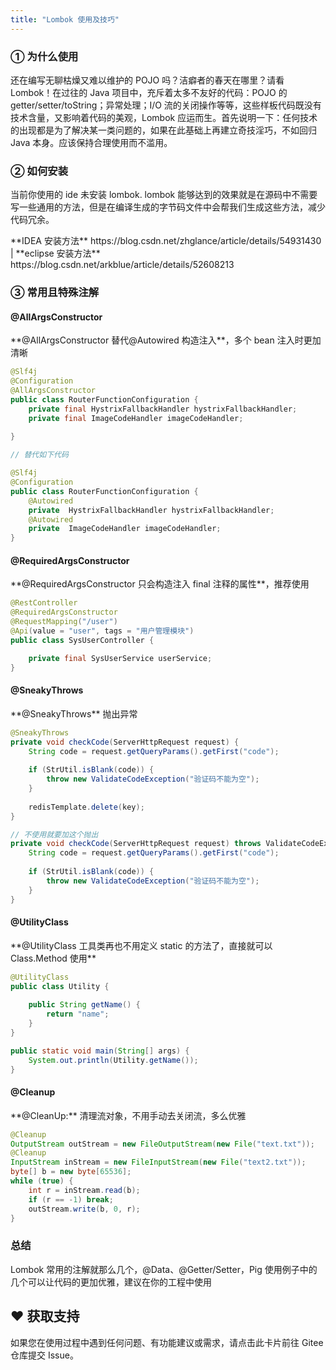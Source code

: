 ```yaml
---
title: "Lombok 使用及技巧"
---
```


### ① 为什么使用

还在编写无聊枯燥又难以维护的 POJO 吗？洁癖者的春天在哪里？请看 Lombok！在过往的 Java 项目中，充斥着太多不友好的代码：POJO 的 getter/setter/toString；异常处理；I/O 流的关闭操作等等，这些样板代码既没有技术含量，又影响着代码的美观，Lombok 应运而生。首先说明一下：任何技术的出现都是为了解决某一类问题的，如果在此基础上再建立奇技淫巧，不如回归 Java 本身。应该保持合理使用而不滥用。

### ② 如何安装

当前你使用的 ide 未安装 lombok. lombok 能够达到的效果就是在源码中不需要写一些通用的方法，但是在编译生成的字节码文件中会帮我们生成这些方法，减少代码冗余。

<Warning>
**IDEA 安装方法** https://blog.csdn.net/zhglance/article/details/54931430 | **eclipse 安装方法** https://blog.csdn.net/arkblue/article/details/52608213
</Warning>

### ③ 常用且特殊注解

#### @AllArgsConstructor

<Note>
**@AllArgsConstructor 替代@Autowired 构造注入**，多个 bean 注入时更加清晰
</Note>

```java
@Slf4j
@Configuration
@AllArgsConstructor
public class RouterFunctionConfiguration {
    private final HystrixFallbackHandler hystrixFallbackHandler;
    private final ImageCodeHandler imageCodeHandler;
    
}

// 替代如下代码

@Slf4j
@Configuration
public class RouterFunctionConfiguration {
    @Autowired
    private  HystrixFallbackHandler hystrixFallbackHandler;
    @Autowired
    private  ImageCodeHandler imageCodeHandler;
}
```

#### @RequiredArgsConstructor

<Note>
**@RequiredArgsConstructor 只会构造注入 final 注释的属性**，推荐使用
</Note>

```java
@RestController
@RequiredArgsConstructor
@RequestMapping("/user")
@Api(value = "user", tags = "用户管理模块")
public class SysUserController {

	private final SysUserService userService;
}
```

#### @SneakyThrows

<Note>
**@SneakyThrows** 抛出异常
</Note>

```java
@SneakyThrows
private void checkCode(ServerHttpRequest request) {
    String code = request.getQueryParams().getFirst("code");
    
    if (StrUtil.isBlank(code)) {
        throw new ValidateCodeException("验证码不能为空");
    }
    
    redisTemplate.delete(key);
}

// 不使用就要加这个抛出
private void checkCode(ServerHttpRequest request) throws ValidateCodeException {
    String code = request.getQueryParams().getFirst("code");
    
    if (StrUtil.isBlank(code)) {
        throw new ValidateCodeException("验证码不能为空");
    }
}
```

#### @UtilityClass

<Note>
**@UtilityClass 工具类再也不用定义 static 的方法了，直接就可以 Class.Method 使用**
</Note>

```java
@UtilityClass
public class Utility {
    
    public String getName() {
        return "name";
    }
}

public static void main(String[] args) {
    System.out.println(Utility.getName());
}
```

#### @Cleanup

<Note>
**@CleanUp:** 清理流对象，不用手动去关闭流，多么优雅
</Note>

```java
@Cleanup
OutputStream outStream = new FileOutputStream(new File("text.txt"));
@Cleanup
InputStream inStream = new FileInputStream(new File("text2.txt"));
byte[] b = new byte[65536];
while (true) {
    int r = inStream.read(b);
    if (r == -1) break;
    outStream.write(b, 0, r); 
}
```

### 总结

Lombok 常用的注解就那么几个，@Data、@Getter/Setter，Pig 使用例子中的几个可以让代码的更加优雅，建议在你的工程中使用

## ♥️ 获取支持
<Card title="遇到问题？" horizontal icon="link" href="https://gitee.com/log4j/pig/issues">
  如果您在使用过程中遇到任何问题、有功能建议或需求，请点击此卡片前往 Gitee 仓库提交 Issue。
</Card>

